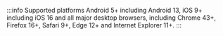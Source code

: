:::info Supported platforms
Android 5+ including Android 13, iOS 9+ including iOS 16 and all major desktop browsers, including Chrome 43+, Firefox 16+, Safari 9+, Edge 12+ and Internet Explorer 11+.
:::